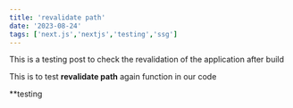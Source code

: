 ```yaml
---
title: 'revalidate path'
date: '2023-08-24'
tags: ['next.js','nextjs','testing','ssg']
---
```


This is a testing post to check the revalidation of the application after build

This is to test **revalidate path** again function in our code

**testing